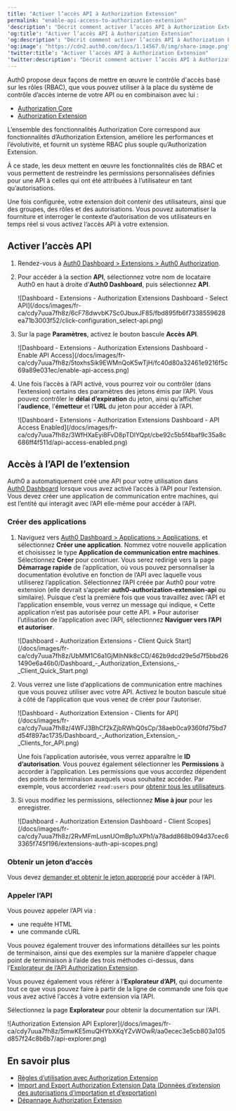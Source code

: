 ---
title: "Activer l’accès API à Authorization Extension"
permalink: "enable-api-access-to-authorization-extension"
'description': "Décrit comment activer l’accès API à Authorization Extension."
'og:title': "Activer l’accès API à Authorization Extension"
'og:description': "Décrit comment activer l’accès API à Authorization Extension."
'og:image': "https://cdn2.auth0.com/docs/1.14567.0/img/share-image.png"
'twitter:title': "Activer l’accès API à Authorization Extension"
'twitter:description': "Décrit comment activer l’accès API à Authorization Extension."
---

<Callout icon="file-lines" color="#0EA5E9" iconType="regular">

Auth0 propose deux façons de mettre en œuvre le contrôle d'accès basé sur les rôles (RBAC), que vous pouvez utiliser à la place du système de contrôle d’accès interne de votre API ou en combinaison avec lui :

* [Authorization Core](/docs/fr-ca/manage-users/access-control/rbac)
* [Authorization Extension](/docs/fr-ca/customize/extensions/authorization-extension)

L’ensemble des fonctionnalités Authorization Core correspond aux fonctionnalités d’Authorization Extension, améliore les performances et l’évolutivité, et fournit un système RBAC plus souple qu’Authorization Extension.

À ce stade, les deux mettent en œuvre les fonctionnalités clés de RBAC et vous permettent de restreindre les permissions personnalisées définies pour une API à celles qui ont été attribuées à l’utilisateur en tant qu’autorisations.

</Callout>

Une fois configurée, votre extension doit contenir des utilisateurs, ainsi que des groupes, des rôles et des autorisations. Vous pouvez automatiser la fourniture et interroger le contexte d’autorisation de vos utilisateurs en temps réel si vous activez l’accès API à votre extension.

## Activer l’accès API

1. Rendez-vous à [Auth0 Dashboard > Extensions > Auth0 Authorization](https://manage.auth0.com/#/extensions).
2. Pour accéder à la section **API**, sélectionnez votre nom de locataire Auth0 en haut à droite d’**Auth0 Dashboard**, puis sélectionnez **API**.

   <Frame>![Dashboard - Extensions - Authorization Extensions Dashboard - Select API](/docs/images/fr-ca/cdy7uua7fh8z/6cF78dwvbK7Sc0JbuxJF85/fbd895fb6f7338559628ea71b3003f52/click-configuration_select-api.png)</Frame>

3. Sur la page **Paramètres**, activez le bouton bascule **Accès API**.

   <Frame>![Dashboard - Extensions - Authorization Extensions Dashboard - Enable API Access](/docs/images/fr-ca/cdy7uua7fh8z/5toxhsSik9EWMnQoK5wTjH/fc40d80a32461e9216f5c69a89e031ec/enable-api-access.png)</Frame>

4. Une fois l’accès à l’API activé, vous pourrez voir ou contrôler (dans l’extension) certains des paramètres des jetons émis par l’API. Vous pouvez contrôler le **délai d’expiration** du jeton, ainsi qu’afficher l’**audience**, l’**émetteur** et l’**URL** du jeton pour accéder à l’API.

   <Frame>![Dashboard - Extensions - Authorization Extensions Dashboard - API Access Enabled](/docs/images/fr-ca/cdy7uua7fh8z/3WfHXaEyi8FvD8pTDlYQpt/cbe92c5b5f4baf9c35a8c686ff4f511d/api-access-enabled.png)</Frame>

## Accès à l’API de l’extension

Auth0 a automatiquement créé une API pour votre utilisation dans [Auth0 Dashboard](https://manage.auth0.com/#/apis) lorsque vous avez activé l’accès à l’API pour l’extension. Vous devez créer une application de communication entre machines, qui est l’entité qui interagit avec l’API elle-même pour accéder à l’API.

### Créer des applications

1. Naviguez vers [Auth0 Dashboard > Applications > Applications](https://manage.auth0.com/#/applications), et sélectionnez **Créer une application**. Nommez votre nouvelle application et choisissez le type **Application de communication entre machines**. Sélectionnez **Créer** pour continuer.
   Vous serez redirigé vers la page **Démarrage rapide** de l’application, où vous pouvez personnaliser la documentation évolutive en fonction de l’API avec laquelle vous utiliserez l’application. Sélectionnez l’API créée par Auth0 pour votre extension (elle devrait s’appeler **auth0-authorization-extension-api** ou similaire).
   Puisque c’est la première fois que vous travaillez avec l’API et l’application ensemble, vous verrez un message qui indique, « Cette application n’est pas autorisée pour cette API. » Pour autoriser l’utilisation de l’application avec l’API, sélectionnez **Naviguer vers l’API et autoriser**.

   <Frame>![Dashboard - Authorization Extensions - Client Quick Start](/docs/images/fr-ca/cdy7uua7fh8z/UbMM1C6a1GjMIhNlk8cCD/462b9dcd29e5d7f5bbd261490e6a46b0/Dashboard_-_Authorization_Extensions_-_Client_Quick_Start.png)</Frame>

2. Vous verrez une liste d’applications de communication entre machines que vous pouvez utiliser avec votre API. Activez le bouton bascule situé à côté de l’application que vous venez de créer pour l’autoriser.

   <Frame>![Dashboard - Authorization Extension - Clients for API](/docs/images/fr-ca/cdy7uua7fh8z/4WFJ3BhCf2kZjbRWhQ0sCp/38aeb0ca9360fd75bd7d54f897ac1735/Dashboard_-_Authorization_Extension_-_Clients_for_API.png)</Frame>

   Une fois l’application autorisée, vous verrez apparaître le **ID d’autorisation**. Vous pouvez également sélectionner les **Permissions** à accorder à l’application. Les permissions que vous accordez dépendent des points de terminaison auxquels vous souhaitez accéder. Par exemple, vous accorderiez `read:users` pour [obtenir tous les utilisateurs](https://auth0.com/docs/api/authorization-extension#get-all-users).
3. Si vous modifiez les permissions, sélectionnez **Mise à jour** pour les enregistrer.

   <Frame>![Dashboard - Authorization Extension Dashboard - Client Scopes](/docs/images/fr-ca/cdy7uua7fh8z/2RvMFmLusnUOmBp1uXPh1/a78add868b094d37cec63365f745f196/extensions-auth-api-scopes.png)</Frame>

### Obtenir un jeton d’accès

Vous devez [demander et obtenir le jeton approprié](/docs/fr-ca/get-started/authentication-and-authorization-flow/client-credentials-flow/call-your-api-using-the-client-credentials-flow) pour accéder à l’API.

### Appeler l’API

Vous pouvez appeler l’API via :

* une requête HTML
* une commande cURL

Vous pouvez également trouver des informations détaillées sur les points de terminaison, ainsi que des exemples sur la manière d’appeler chaque point de terminaison à l’aide des trois méthodes ci-dessus, dans l’[Explorateur de l’API Authorization Extension](https://auth0.com/docs/api/authorization-extension).

Vous pouvez également vous référer à l’**Explorateur d’API**, qui documente tout ce que vous pouvez faire à partir de la ligne de commande une fois que vous avez activé l’accès à votre extension via l’API.

Sélectionnez la page **Explorateur** pour obtenir la documentation sur l’API.

<Frame>![Authorization Extension API Explorer](/docs/images/fr-ca/cdy7uua7fh8z/5mwKE5muQHYbXKqYZvWOwR/aa0ecec3e5cb803a105d857f24c8b6b7/api-explorer.png)</Frame>

## En savoir plus

* [Règles d’utilisation avec Authorization Extension](/docs/fr-ca/customize/extensions/authorization-extension/use-rules-with-the-authorization-extension)
* [Import and Export Authorization Extension Data (Données d’extension des autorisations d’importation et d’exportation)](/docs/fr-ca/customize/extensions/authorization-extension/import-and-export-authorization-extension-data)
* [Dépannage Authorization Extension](/docs/fr-ca/troubleshoot/authentication-issues/troubleshoot-authorization-extension)